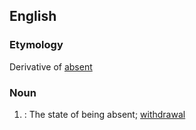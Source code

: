 ==English==

===Etymology===
Derivative of [[absent]]

===Noun===
{{en-noun|-}}
# {{lb|en|rare|obsolete}}: The state of being absent; [[withdrawal]]
#: {{rfquotek|Isaac Barrow}}